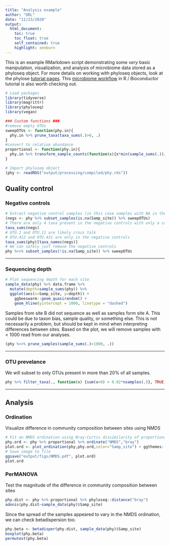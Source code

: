```yaml
---
title: "Analysis example"
author: "DRL"
date: "11/23/2020"
output: 
  html_document:
    toc: true
    toc_float: true
    self_contained: true
    highlight: zenburn
---
```


This is an example RMarkdown script demonstrating some *very* basic manipulation, visualization, and analysis of microbiome data stored as a phyloseq object. For more details on working with phyloseq objects, look at the phylose [tutorial pages](https://joey711.github.io/phyloseq/tutorials-index.html). This [microbiome workflow](https://bioconductor.org/help/course-materials/2017/BioC2017/Day1/Workshops/Microbiome/MicrobiomeWorkflowII.html) in R / Bioconductor tutorial is also worth checking out.

```r
# Load packages
library(tidyverse)
library(magrittr)
library(phyloseq)
library(vegan)

### Custom functions ###
#remove empty OTUs
sweepOTUs <- function(phy.in){
  phy.in %>% prune_taxa(taxa_sums(.)>0, .)
}
#convert to relative abundance
proportional <- function(phy.in){
  phy.in %>% transform_sample_counts(function(x){x*min(sample_sums(.))/sum(x)})
}

# Import phyloseq object
(phy <- readRDS("output/processing/compiled/phy.rds"))

```

## Quality control
### Negative controls
```r
# Extract negative control samples (in this case samples with NA in the Samp_site column of the meta data)
(negs <- phy %>% subset_samples(is.na(Samp_site)) %>% sweepOTUs)
# There are only 4 taxa present in the negative controls with only a couple of reads each
taxa_sums(negs)
# OTU.1 and OTU.11 are likely cross talk 
# OTU.412 and OTU.431 are only in the negative controls
taxa_sums(phy)[taxa_names(negs)]
# We can safely just remove the negative controls
phy %<>% subset_samples(!is.na(Samp_site)) %>% sweepOTUs
```
****
### Sequencing depth
```r
# Plot sequencing depth for each site
sample_data(phy) %>% data.frame %>%
  mutate(depth=sample_sums(phy)) %>%
  ggplot(aes(x=Samp_site, y=depth)) +
    ggbeeswarm::geom_quasirandom() +
    geom_hline(yintercept = 1000, linetype = "dashed") 
```

Samples from site B did not sequence as well as samples form site A. This could be due to taxon bias, sample quality, or something else. This is not necessarily a problem, but should be kept in mind when interpreting differences between sites. Based on the plot, we will remove samples with < 1000 read from our analyses.
```r
(phy %<>% prune_samples(sample_sums(.)>1000, .))
```
****
### OTU prevelance
We will subset to only OTUs present in more than 20% of all samples.
```r
phy %>% filter_taxa(., function(x) {sum(x>0) > 0.02*nsamples(.)}, TRUE) 
```
****
## Analysis
### Ordination
Visualize difference in community composition between sites using NMDS
```r
# Fit an NMDS ordination using Bray-Curtis dissimilarity of proportional abundance
phy.ord <- phy %>% proportional %>% ordinate("NMDS","bray")
plot.ord <- plot_ordination(phy,phy.ord,color="Samp_site") + ggthemes::theme_few()
# Save image to file
ggsave("output/figs/NMDS.pdf", plot.ord)
plot.ord
```

### PerMANOVA
Test the magnitude of the difference in community composition between sites 
```r
phy.dist <- phy %>% proportional %>% phyloseq::distance("bray")  
adonis(phy.dist~sample_data(phy)$Samp_site)
```

Since the spread of the samples appeared to vary in the NMDS ordination, we can check betadispersion too.
```r
phy.beta <- betadisper(phy.dist, sample_data(phy)$Samp_site)
boxplot(phy.beta)
permutest(phy.beta)
```

